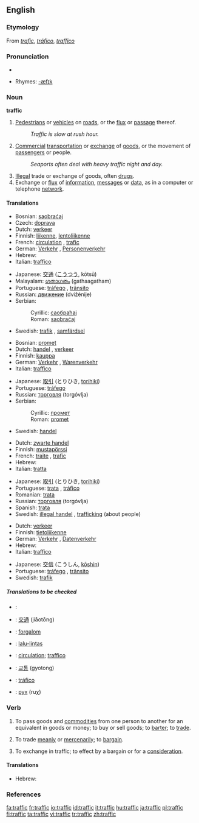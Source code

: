 ==English==
{{wikipedia}}
===Etymology===
From {{F.}} ''[[trafic]]'', {{S.}} ''[[tráfico]]'', {{It.}} ''[[traffico]]''

===Pronunciation===
*{{audio|en-us-traffic.ogg|Audio (US)}}

*Rhymes: [[Rhymes:English:-æfɪk|-æfɪk]]

===Noun===
'''traffic'''  {{uncountable}}

# [[pedestrian|Pedestrians]] or [[vehicle]]s on [[road]]s, or the [[flux]] or [[passage]] thereof.
#: ''Traffic is slow at rush hour.''
# [[commercial|Commercial]] [[transportation]] or [[exchange]] of [[goods]], or the movement of [[passenger]]s or people.
#: ''Seaports often deal with heavy traffic night and day.''
# [[illegal|Illegal]] trade or exchange of goods, often [[drug]]s.
# Exchange or [[flux]] of [[information]], [[message]]s or [[data]], as in a computer or telephone [[network]].

====Translations====
{{trans-top|pedestrians or vehicles on roads or on the air}}
*Bosnian: [[saobraćaj]] {{m}}
*Czech: [[doprava]] {{f}}
*Dutch: [[verkeer]] {{n}}
*Finnish: [[liikenne]], [[lentoliikenne]]
*French: [[circulation]] {{f}}, [[trafic]] {{m}}
*German: [[Verkehr]] {{m}}, [[Personenverkehr]] {{m}}
*Hebrew: {{he-translation|תנועה|tnu`á|wv=תְּנוּעָה}} {{f}}
*Italian: [[traffico]] {{m}}
{{trans-mid}}
*Japanese: [[交通]] ([[こうつう]], kōtsū)
*Malayalam: [[ഗതാഗതം]] (gathaagatham)
*Portuguese: [[tráfego]] {{m}}, [[trânsito]] {{m}}
*Russian: [[движение]] (dvižénije) {{n}}
*Serbian:
*:Cyrillic: [[саобраћај]] {{m}}
*:Roman: [[saobraćaj]] {{m}}
*Swedish: [[trafik]] {{c}}, [[samfärdsel]] {{c}}
{{trans-bottom}}

{{trans-top|commercial transportation or exchange of goods}}
*Bosnian: [[promet]] {{m}}
*Dutch: [[handel]] {{m}}, [[verkeer]] {{n}}
*Finnish: [[kauppa]]
*German: [[Verkehr]] {{m}}, [[Warenverkehr]] {{m}}
*Italian: [[traffico]] {{m}}
{{trans-mid}}
*Japanese: [[取引]] (とりひき, [[torihiki]])
*Portuguese: [[tráfego]] {{m}}
*Russian: [[торговля]] (torgóvlja) {{f}}
*Serbian:
*:Cyrillic: [[промет]] {{m}}
*:Roman: [[promet]] {{m}}
*Swedish: [[handel]] {{c}}
{{trans-bottom}}

{{trans-top|illegal trade or exchange of goods, often drugs}}
*Dutch: [[zwarte handel]] {{m}}
*Finnish: [[mustapörssi]]
*French: [[traite]] {{f}}, [[trafic]] {{m}}
*Hebrew: {{he-translation|סחר|sákhar}} {{m}}
*Italian: [[tratta]] {{f}}
{{trans-mid}}
*Japanese: [[取引]] (とりひき, [[torihiki]])
*Portuguese: [[trata]] {{f}}, [[tráfico]] {{m}}
*Romanian: [[trata]] {{f}}
*Russian: [[торговля]] (torgóvlja) {{f}}
*Spanish: [[trata]] {{f}}
*Swedish: [[illegal handel]] {{c}}, [[trafficking]] {{c}} (about people)
{{trans-bottom}}

{{trans-top|exchange or flux of information, messages or data}}
*Dutch: [[verkeer]] {{n}}
*Finnish: [[tietoliikenne]]
*German: [[Verkehr]] {{m}}, [[Datenverkehr]] {{m}}
*Hebrew: {{he-translation|עומס|ómes}} {{m}}
*Italian: [[traffico]] {{m}}
{{trans-mid}}
*Japanese: [[交信]] (こうしん, [[kōshin]])
*Portuguese: [[tráfego]] {{m}}, [[trânsito]] {{m}}
*Swedish: [[trafik]] {{c}}
{{trans-bottom}}

=====Translations to be checked=====
*{{ttbc|Arabic}}: {{ARchar|[[مرور]]}} {{Unicode|(murú:r)}} {{m}}
*{{ttbc|Chinese}}: [[交通]] (jiāotōng)
*{{ttbc|Hungarian}}: [[forgalom]]
*{{ttbc|Indonesian}}: [[lalu-lintas]]
*{{ttbc|Interlingua}}: [[circulation]]; [[traffico]]
*{{ttbc|Korean}}: [[교통]] (gyotong)
*{{ttbc|Spanish}}: [[tráfico]] {{m}}
*{{ttbc|Ukrainian}}: [[рух]] (ruχ) {{m}}

===Verb===
{{en-verb|[[traffics]]|[[trafficking]]|[[trafficked]]}}
# {{intransitive}} To pass goods and [[commodity|commodities]] from one person to another for an equivalent in goods or money; to buy or sell goods; to [[barter]]; to [[trade]].
# {{intransitive}} To trade [[meanly]] or [[mercenarily]]; to [[bargain]].
# {{transitive}} To exchange in traffic; to effect by a bargain or for a [[consideration]].

====Translations====
{{trans-top|To pass goods and commodities from one person to another for an equivalent in goods or money}}
*Hebrew: {{he-translation|לסחור|liskhór}}
{{trans-mid}}
{{trans-bottom}}

{{trans-top|To trade meanly or mercenarily;}}
{{trans-mid}}
{{trans-bottom}}

{{trans-top|To exchange in traffic; to effect by a bargain or for a consideration}}
{{trans-mid}}
{{trans-bottom}}

===References===
{{R:Webster 1913}}

[[fa:traffic]]
[[fr:traffic]]
[[io:traffic]]
[[id:traffic]]
[[it:traffic]]
[[hu:traffic]]
[[ja:traffic]]
[[pl:traffic]]
[[fi:traffic]]
[[ta:traffic]]
[[vi:traffic]]
[[tr:traffic]]
[[zh:traffic]]